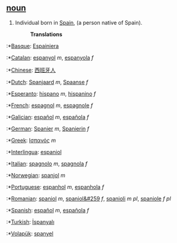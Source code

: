 == [[noun]] ==

#Individual born in [[w:Spain|Spain]], (a person native of Spain).
#:'''Translations'''
:*[[Basque]]: [[Espainiera]]
:*[[Catalan]]: [[espanyol]] ''m'', [[espanyola]] ''f''
:*[[Chinese]]: [[西班牙人]]
:*[[Dutch]]: [[Spanjaard]] ''m'', [[Spaanse]] ''f''
:*[[Esperanto]]: [[hispano]] ''m'', [[hispanino]] ''f''
:*[[French]]: [[espagnol]] ''m'', [[espagnole]] ''f''
:*[[Galician]]: [[español]] ''m'', [[española]] ''f''
:*[[German]]: [[Spanier]] ''m'', [[Spanierin]] ''f''
:*[[Greek]]: [[Ισπανός]] ''m''
:*[[Interlingua]]: [[espaniol]]
:*[[Italian]]: [[spagnolo]] ''m'', [[spagnola]] ''f''
:*[[Norwegian]]: [[spanjol]] ''m''
:*[[Portuguese]]: [[espanhol]] ''m'', [[espanhola]] ''f''
:*[[Romanian]]: [[spaniol]] ''m'', [[spaniol&#259]] ''f'', [[spanioli]] ''m pl'', [[spaniole]] ''f pl''
:*[[Spanish]]: [[español]] ''m'', [[española]] ''f''
:*[[Turkish]]: [[İspanyalı]]
:*[[Volapük]]: [[spanyel]]
